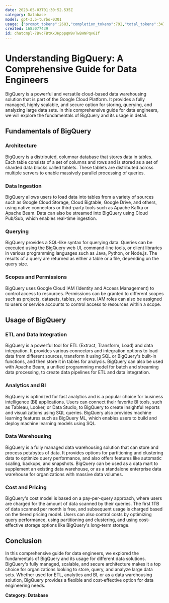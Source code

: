 ```yaml
---
date: 2023-05-03T01:30:52.535Z
category: Database
model: gpt-3.5-turbo-0301
usage: {"prompt_tokens":2683,"completion_tokens":792,"total_tokens":3475}
created: 1683077439
id: chatcmpl-7BvcFBtKxJHpppqW9vTwBHNPqv6If
---
```


# Understanding BigQuery: A Comprehensive Guide for Data Engineers

BigQuery is a powerful and versatile cloud-based data warehousing solution that is part of the Google Cloud Platform. It provides a fully managed, highly scalable, and secure option for storing, querying, and analyzing large data sets. In this comprehensive guide for data engineers, we will explore the fundamentals of BigQuery and its usage in detail.

## Fundamentals of BigQuery

### Architecture

BigQuery is a distributed, columnar database that stores data in tables. Each table consists of a set of columns and rows and is stored as a set of sharded data blocks called tablets. These tablets are distributed across multiple servers to enable massively parallel processing of queries.

### Data Ingestion

BigQuery allows users to load data into tables from a variety of sources such as Google Cloud Storage, Cloud Bigtable, Google Drive, and others, using native connectors or third-party tools such as Apache Kafka or Apache Beam. Data can also be streamed into BigQuery using Cloud Pub/Sub, which enables real-time ingestion.

### Querying

BigQuery provides a SQL-like syntax for querying data. Queries can be executed using the BigQuery web UI, command-line tools, or client libraries in various programming languages such as Java, Python, or Node.js. The results of a query are returned as either a table or a file, depending on the query size.

### Scopes and Permissions

BigQuery uses Google Cloud IAM (Identity and Access Management) to control access to resources. Permissions can be granted to different scopes such as projects, datasets, tables, or views. IAM roles can also be assigned to users or service accounts to control access to resources within a scope.

## Usage of BigQuery

### ETL and Data Integration

BigQuery is a powerful tool for ETL (Extract, Transform, Load) and data integration. It provides various connectors and integration options to load data from different sources, transform it using SQL or BigQuery's built-in functions, and then store it in tables for analysis. BigQuery can also be used with Apache Beam, a unified programming model for batch and streaming data processing, to create data pipelines for ETL and data integration.

### Analytics and BI

BigQuery is optimized for fast analytics and is a popular choice for business intelligence (BI) applications. Users can connect their favorite BI tools, such as Tableau, Looker, or Data Studio, to BigQuery to create insightful reports and visualizations using SQL queries. BigQuery also provides machine learning features such as BigQuery ML, which enables users to build and deploy machine learning models using SQL.

### Data Warehousing

BigQuery is a fully managed data warehousing solution that can store and process petabytes of data. It provides options for partitioning and clustering data to optimize query performance, and also offers features like automatic scaling, backups, and snapshots. BigQuery can be used as a data mart to supplement an existing data warehouse, or as a standalone enterprise data warehouse for organizations with massive data volumes.

### Cost and Pricing

BigQuery's cost model is based on a pay-per-query approach, where users are charged for the amount of data scanned by their queries. The first 1TB of data scanned per month is free, and subsequent usage is charged based on the tiered pricing model. Users can also control costs by optimizing query performance, using partitioning and clustering, and using cost-effective storage options like BigQuery's long-term storage.

## Conclusion

In this comprehensive guide for data engineers, we explored the fundamentals of BigQuery and its usage for different data solutions. BigQuery's fully managed, scalable, and secure architecture makes it a top choice for organizations looking to store, query, and analyze large data sets. Whether used for ETL, analytics and BI, or as a data warehousing solution, BigQuery provides a flexible and cost-effective option for data engineering needs.

**Category: Database**